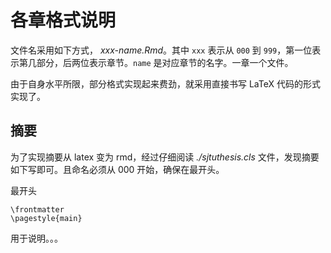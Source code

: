 # 各章格式说明 {#chap:chapters}

文件名采用如下方式， *xxx-name.Rmd*。其中 `xxx` 表示从 `000` 到 `999`，第一位表示第几部分，后两位表示章节。`name` 是对应章节的名字。一章一个文件。

由于自身水平所限，部分格式实现起来费劲，就采用直接书写 LaTeX 代码的形式实现了。

## 摘要

为了实现摘要从 latex 变为 rmd，经过仔细阅读 *./sjtuthesis.cls* 文件，发现摘要如下写即可。且命名必须从 000 开始，确保在最开头。

\begin{lstlisting}[basicstyle=\small\ttfamily,caption={模板文件布局},label=layout1,numbers=none]
\frontmatter
\pagestyle{main}

\abstract

上海交通大学是我国历史最悠久的高等学府之一。

\keywords{\large 上海交大 \quad 饮水思源 \quad 爱国荣校}

\englishabstract

An imperial edict issued in 1896 by Emperor Guangxu, established Nanyang Public School in Shanghai.

\englishkeywords{\large SJTU, Thesis, Rmarkdown/Bookdown template}

\include{latex/content}

\end{lstlisting}

最开头

```
\frontmatter
\pagestyle{main}
```

用于说明。。。